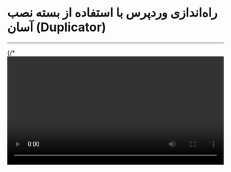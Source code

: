 


<Layout>
<Head>
<title>مستندات راه‌اندازی وردپرس با دوپلیکیتور (Duplicator) - لیارا</title>
</Head>

# راه‌اندازی وردپرس با استفاده از بسته نصب آسان (Duplicator)
<hr className="mb-2" />
{/* 
<video
src="https://files.liara.ir/liara/wordpress/wordpress-duplicator.mp4"
controls="controls"
className="block w-full"
width="100%"
/> */}

<br />
<a href="https://wordpress.org/plugins/duplicator/" className="text-[#2196f3] ">Duplicator</a>  یک افزونه وردپرس است که به کاربران امکان می‌دهد از وب‌سایت‌های خود نسخه پشتیبان تهیه کرده و آن‌ها را به‌سادگی به سرور یا دامنه دیگری منتقل کنند. این افزونه به‌ویژه برای انتقال سایت‌ها، تهیه نسخه‌های پشتیبان منظم، و ایجاد بسته‌های نصب سریع مفید است. Duplicator با ارائه یک فرایند ساده و خودکار، کاربران را از مشکلات پیچیده انتقال و پشتیبان‌گیری بی‌نیاز می‌کند.
برای نصب برنامه وردپرسی خود با Duplicator، کافیست تا گام‌های زیر را جلو بروید:
<div className="h-2" />


<Step  steps={[
{
step: "۱",
content: (
<>
<h3>استخراج فایل Duplicator</h3>   
<p>
اگر که فایل Duplicatorتان فشرده است، در ابتدا باید آن را در Local، از حالت فشرده خارج کنید؛ عموماً Duplicator شامل یک فایل به نام <Important>installer.php</Important>، خواهد بود.
</p>
</>
)
},
{
step: "۲",
content: (
<>
<h3>اتصال دامنه به برنامه</h3>
<p>
در صورتی که قصد دارید برنامه‌تان متصل به دامنه خریداری‌شده خودتان باشد، باید قبل از هرچیزی، طبق مستندات <a href="/paas/domains/about" className="text-[#2196f3] ">دامنه‌ها</a>، دامنه مدنظرتان را به برنامه متصل و دامنه پیش‌فرض لیارا را، خاموش کنید.
</p>
</>
)
},

{
step: "۳",
content: (
<>
<h3>انتقال فایل‌های Duplicator  به لیارا</h3>
<p>
    در برنامه وردپرسی خود در لیارا، یک <a href="/paas/disks/ftp-access" className="text-[#2196f3] ">یک دسترسی FTP جدید</a> برای دیسک <Important>data</Important> ایجاد کنید. با این دسترسی به دیسک متصل شوید و تمامی فایل‌های درون دیسک را پاک کنید.
    در ادامه، فایل‌های استخراج شده را با دسترسی FTP، درون دیسک، آپلود کنید.
</p>


</>
)
},

{
step: "۳",
content: (
<>
<h3>نصب برنامه وردپرسی</h3>
<p>
    وارد زیرصفحه <Important>installer.php/</Important> در برنامه خود شوید و مراحل نصب وردپرس را جلو ببرید. 
    برای مشاهده‌ی اطلاعات دیتابیس ایجاد شده می‌توانید وارد دیتابیس برنامه وردپرسی خود شوید و اطلاعات دیتابیس را از منوی <b>نحوه‌ی اتصال</b> کپی کنید.

</p>


</>
)
},

]}/>


<Section id="see-also" title="همچنین بخوانید:" />

<div className='h-2' />
<div className="grid md:grid-cols-1 gap-4">
            {[
    
      {
        title: "رفع خطاهای رایج",
        link: "/one-click-apps/wordpress/fix-common-errors/about"
      },
  ].map(item =>
    <Link href={item.link}>
    <Card className="flex cursor-pointer w-full items-center justify-between">
        <div className="flex items-center gap-3">
        <h4>
            {item.title}
        </h4>
        </div>
        <GoArrowLeft className="ml-1" />
    </Card>
    </Link>
            )}
</div>

</Layout>